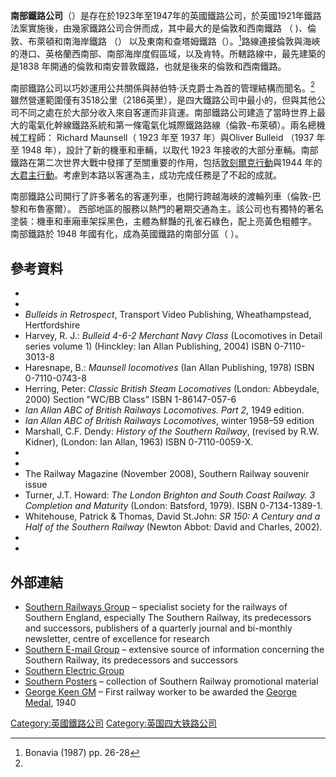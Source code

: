 {{Expand language|en}}
'''南部鐵路公司'''（{{link-en|Southern Railway}}）是存在於1923年至1947年的英國鐵路公司，於英國1921年鐵路法案實施後，由幾家鐵路公司合併而成，其中最大的是倫敦和西南鐵路 （ {{link-en|London & South Western Railway}})、倫敦、布萊頓和南海岸鐵路 （{{link-en|London, Brighton and South Coast Railway}}） 以及東南和查塔姆鐵路（{{link-en|South Eastern and Chatham Railway}}）。<ref name="bonavia26">Bonavia (1987) pp. 26-28</ref>路線連接倫敦與海峽的港口、英格蘭西南部、南部海岸度假區域，以及肯特。所轄路線中，最先建築的是1838 年開通的倫敦和南安普敦鐵路，也就是後來的倫敦和西南鐵路。

南部鐵路公司以巧妙運用公共關係與赫伯特·沃克爵士為首的管理結構而聞名。<ref name="bonavia26" /> 雖然營運範圍僅有3518公里（2186英里），是四大鐵路公司中最小的，但與其他公司不同之處在於大部分收入來自客運而非貨運。南部鐵路公司建造了當時世界上最大的電氣化幹線鐵路系統和第一條電氣化城際鐵路路線（倫敦-布萊頓）。兩名總機械工程師： Richard Maunsell（ 1923 年至 1937 年）與Oliver Bulleid （1937 年至 1948 年），設計了新的機車和車輛，以取代 1923 年接收的大部分車輛。南部鐵路在第二次世界大戰中發揮了至關重要的作用，包括[[敦刻爾克大撤退|敦刻爾克行動]]與1944 年的[[大君主行動|大君主行動]]。考慮到本路以客運為主，成功完成任務是了不起的成就。

南部鐵路公司開行了許多著名的客運列車，也開行跨越海峽的渡輪列車（倫敦-巴黎和布魯塞爾）。 西部地區的服務以熱門的暑期交通為主。該公司也有獨特的著名塗裝：機車和車廂車架採黑色，主體為鮮豔的孔雀石綠色，配上亮黃色粗體字。 南部鐵路於 1948 年國有化，成為英國鐵路的南部分區（ {{link-en|Southern Region of British Railways}}）。

== 參考資料 ==
{{reflist}}
* {{cite book |last=Bonavia |first=Michael R. |title=History of the Southern Railway |location=London |publisher=Unwin Hyman |date=1987 |isbn=0-04-385107-X}}
* {{cite book |last=Bradley |first=D.L. |title=Locomotives of the Southern Railway, part 1 |location=London |publisher=[[Railway_Correspondence_and_Travel_Society|RCTS]] |date=October 1975 |isbn=0-901115-30-4 |oclc=499812283 |ref=harv }}
* ''Bulleids in Retrospect'', Transport Video Publishing, Wheathampstead, Hertfordshire
* Harvey, R. J.: ''Bulleid 4-6-2 Merchant Navy Class'' (Locomotives in Detail series volume 1) (Hinckley: Ian Allan Publishing, 2004) ISBN 0-7110-3013-8
* Haresnape, B.: ''Maunsell locomotives'' (Ian Allan Publishing, 1978) ISBN 0-7110-0743-8
* Herring, Peter: ''Classic British Steam Locomotives'' (London: Abbeydale, 2000) Section "WC/BB Class" ISBN 1-86147-057-6
* ''Ian Allan ABC of British Railways Locomotives. Part 2'', 1949 edition.
* ''Ian Allan ABC of British Railways Locomotives'', winter 1958–59 edition
* Marshall, C.F. Dendy: ''History of the Southern Railway'', (revised by R.W. Kidner), (London: Ian Allan, 1963) ISBN 0-7110-0059-X.
* {{cite book |last=Moody |first=G.T. |title=Southern Electric 1909-1963 |location=London |publisher=Ian Allan Publishing |date=1963}}
* {{cite book |last=Nock |first=O.S. |title=The South Eastern and Chatham Railway |publisher=Ian Allan |location=London |date=1961}}
* The Railway Magazine (November 2008), Southern Railway souvenir issue
* Turner, J.T. Howard: ''The London Brighton and South Coast Railway. 3 Completion and Maturity'' (London: Batsford, 1979). ISBN 0-7134-1389-1.
* Whitehouse, Patrick & Thomas, David St.John: ''SR 150: A Century and a Half of the Southern Railway'' (Newton Abbot: David and Charles, 2002).
* {{cite book |last=Wolmar |first=Christian |title=Fire and Steam: How the Railways Transformed Britain |url=https://archive.org/details/firesteamhowrail0000wolm |location=London |publisher=Atlantic Books |date=2007 |isbn=978-1-84354-630-6}}
* {{cite book |last=White |first=H.P.|year=1969 |title=Regional History of the Railways of Great Britain: Southern England v. 2 |publisher=David & Charles |isbn=0-7153-4733-0 |ref=harv}}
==外部連結==
{{commons category|Southern Railway (Great Britain)}}
* [http://www.srg.org.uk Southern Railways Group]{{Wayback|url=http://www.srg.org.uk/ |date=20200609102536 }} – specialist society for the railways of Southern England, especially The Southern Railway, its predecessors and successors, publishers of a quarterly journal and bi-monthly newsletter, centre of excellence for research
* [http://www.semgonline.com Southern E-mail Group]{{Wayback|url=http://www.semgonline.com/ |date=20200227175357 }} – extensive source of information concerning the Southern Railway, its predecessors and successors
*[http://www.southernelectric.org.uk/ Southern Electric Group]{{Wayback|url=http://www.southernelectric.org.uk/ |date=20151015045109 }}
* [http://www.southernposters.co.uk/index.html Southern Posters]{{Wayback|url=http://www.southernposters.co.uk/index.html |date=20150924104034 }} – collection of Southern Railway promotional material
* [http://www.georgekeen.info/ George Keen GM]{{Wayback|url=http://www.georgekeen.info/ |date=20151019003548 }} – First railway worker to be awarded the [[George_Medal|George Medal]], 1940
[[Category:英國鐵路公司|Category:英國鐵路公司]]
[[Category:英国四大铁路公司|Category:英国四大铁路公司]]